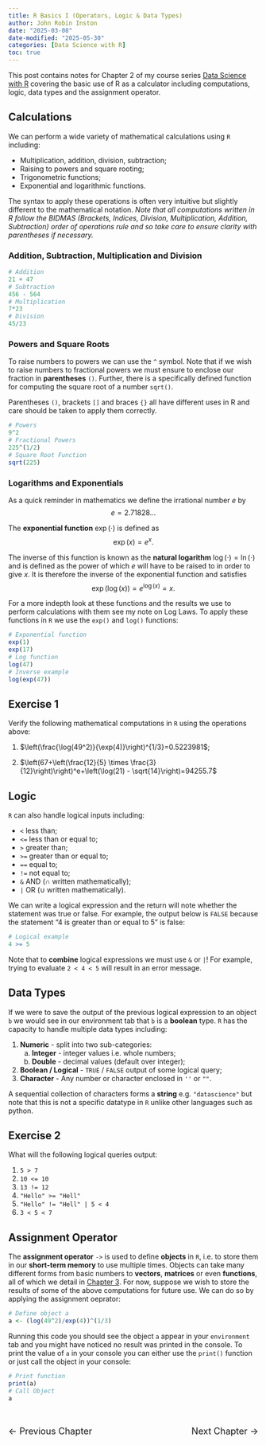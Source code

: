 ```yaml
---
title: R Basics I (Operators, Logic & Data Types)
author: John Robin Inston
date: "2025-03-08"
date-modified: "2025-05-30"
categories: [Data Science with R]
toc: true
---
```


This post contains notes for Chapter 2 of my course series [Data Science with R](/courses/intro_to_data_science/index.qmd) covering the basic use of R as a calculator including computations, logic, data types and the assignment operator.

## Calculations

We can perform a wide variety of mathematical calculations using `R` including:

- Multiplication, addition, division, subtraction;
- Raising to powers and square rooting;
- Trigonometric functions;
- Exponential and logarithmic functions.

The syntax to apply these operations is often very intuitive but slightly different to the mathematical notation.  *Note that all computations written in R follow the BIDMAS (Brackets, Indices, Division, Multiplication, Addition, Subtraction) order of operations rule and so take care to ensure clarity with parentheses if necessary.*

### Addition, Subtraction, Multiplication and Division

```r
# Addition
21 + 47 
# Subtraction
456 - 564 
# Multiplication
7*23      
# Division
45/23     
```

### Powers and Square Roots

To raise numbers to powers we can use the `^` symbol.  Note that if we wish to raise numbers to fractional powers we must ensure to enclose our fraction in **parentheses** `()`.  Further, there is a specifically defined function for computing the square root of a number `sqrt()`.

::: {.callout-important}

Parentheses `()`, brackets `[]` and braces `{}` all have different uses in R and care should be taken to apply them correctly.

:::

```r
# Powers 
9^2
# Fractional Powers
225^(1/2)
# Square Root Function
sqrt(225)
```

### Logarithms and Exponentials

As a quick reminder in mathematics we define the irrational number $e$ by
$$
e = 2.71828...
$$

The **exponential function** $\exp(\cdot)$ is defined as
$$
\exp(x) = e^x.
$$

The inverse of this function is known as the **natural logarithm** $\log(\cdot)=\ln(\cdot)$ and is defined as the power of which $e$ will have to be raised to in order to give $x$.  It is therefore the inverse of the exponential function and satisfies
$$
\exp(\log(x)) = e^{\log(x)} = x.
$$

For a more indepth look at these functions and the results we use to perform calculations with them see my note on Log Laws.  To apply these functions in `R` we use the `exp()` and `log()` functions:

```r
# Exponential function
exp(1)
exp(17)
# Log function
log(47)
# Inverse example
log(exp(47))
```

::: {.callout-tip}

## Exercise 1

Verify the following mathematical computations in `R` using the operations above:

1. $\left(\frac{\log(49^2)}{\exp(4)}\right)^{1/3}=0.5223981$;

2. $\left(67+\left(\frac{12}{5} \times \frac{3}{12}\right)\right)^e+\left(\log(21) - \sqrt{14}\right)=94255.7$

:::

## Logic

`R` can also handle logical inputs including:

- `<` less than;
- `<=` less than or equal to;
- `>` greater than;
- `>=` greater than or equal to;
- `==` equal to;
- `!=` not equal to;
- `&` AND ($\cap$ written mathematically);
- `|` OR ($\cup$ written mathematically).

We can write a logical expression and the return will note whether the statement was true or false.  For example, the output below is `FALSE` because the statement "4 is greater than or equal to 5" is false:

```r
# Logical example
4 >= 5
```

Note that to **combine** logical expressions we must use `&` or `|`!  For example, trying to evaluate `2 < 4 < 5` will result in an error message.

## Data Types

If we were to save the output of the previous logical expression to an object `b` we would see in our environment tab that `b` is a **boolean** type.  `R` has the capacity to handle multiple data types including:

1. **Numeric** - split into two sub-categories:
    a. **Integer** - integer values i.e. whole numbers;
    b. **Double** - decimal values (default over integer);
2. **Boolean / Logical** - `TRUE` / `FALSE` output of some logical query;
3. **Character** - Any number or character enclosed in `''` or `""`.  

A sequential collection of characters forms a **string** e.g. `"datascience"` but note that this is not a specific datatype in `R` unlike other languages such as python.

::: {.callout-tip}

## Exercise 2

What will the following logical queries output:

1. `5 > 7`
2. `10 <= 10`
3. `13 != 12`
4. `"Hello" >= "Hell"`
5. `"Hello" != "Hell" | 5 < 4`
6. `3 < 5 < 7`

:::


## Assignment Operator

The **assignment operator** `->` is used to define **objects** in `R`, i.e. to store them in our **short-term memory** to use multiple times.  Objects can take many different forms from basic numbers to **vectors**, **matrices** or even **functions**, all of which we detail in [Chapter 3](/posts/rds3-basics2-atomicdata/index.qmd).  For now, suppose we wish to store the results of some of the above computations for future use.  We can do so by applying the assignment oeprator:

```r
# Define object a
a <- (log(49^2)/exp(4))^(1/3)
```

Running this code you should see the object `a` appear in your `environment` tab and you might have noticed no result was printed in the console.  To print the value of `a` in your console you can either use the `print()` function or just call the object in your console:

```r
# Print function
print(a)
# Call Object
a
```






<div style="display: flex; justify-content: space-between; padding: 20px 0;">
  <!-- Back Button -->
  <a href="/posts/rds1-installation/index.qmd" style="text-decoration: none; font-size: 18px;">
    &#8592; Previous Chapter
  </a>
  
  <!-- Forward Button -->
  <a href="/posts/rds3-basics2-atomicdata/index.qmd" style="text-decoration: none; font-size: 18px;">
    Next Chapter &#8594;
  </a>
</div>